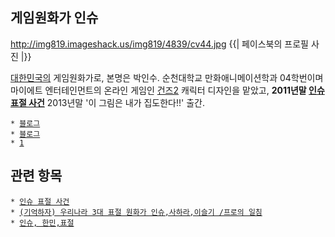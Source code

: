 == 게임원화가 인슈 ==

http://img819.imageshack.us/img819/4839/cv44.jpg
{{| 페이스북의 프로필 사진 |}}

[[대한민국]]의 게임원화가로, 본명은 박인수.
순천대학교 만화애니메이션학과 04학번이며 마이에트 엔터테인먼트의 온라인 게임인 [[건즈2]] 캐릭터 디자인을 맡았고,
'''2011년말 [[인슈 표절 사건]]'''
2013년말 '이 그림은 내가 집도한다!!' 출간.

 * [http://blog.naver.com/shaonav|네이버 블로그]
 * [http://blog.daum.net/shaona|다음 블로그]
 * [http://pixiv.net/member.php?id=962687|픽시브]

== 관련 항목 ==
 * [[인슈 표절 사건]]
 * [http://gall.dcinside.com/board/view/?id=cartoon_s&no=146037&page= (기억하자) 우리나라 3대 표절 원화가 인슈,사하라,이슬기 /프로의 일침]
 * [http://cafe.naver.com/bscomic/275713 인슈, 한민,표절]
